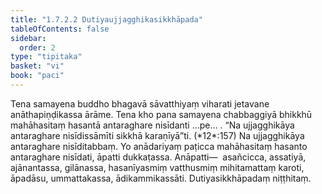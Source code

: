 ```yaml
---
title: "1.7.2.2 Dutiyaujjagghikasikkhāpada"
tableOfContents: false
sidebar:
  order: 2
type: "tipitaka"
basket: "vi"
book: "paci"
---
```



<DynamicBreadcrumb />

<Division number="587" book="paci" e="ch" v="2" p="243">

<Paragraph number="1740" book="paci">
Tena samayena buddho bhagavā sāvatthiyaṃ viharati jetavane anāthapiṇḍikassa ārāme. Tena kho pana samayena chabbaggiyā bhikkhū mahāhasitaṃ hasantā antaraghare nisīdanti …pe… .
</Paragraph>

<Paragraph number="1741" book="paci">
<Emphasis>“Na ujjagghikāya antaraghare nisīdissāmīti sikkhā karaṇīyā”</Emphasis>ti. (*12*:<Emphasis>157</Emphasis>)
</Paragraph>

<Paragraph number="1742" book="paci">
Na ujjagghikāya antaraghare nisīditabbaṃ. Yo anādariyaṃ paṭicca mahāhasitaṃ hasanto antaraghare nisīdati, āpatti dukkaṭassa.
</Paragraph>

<Paragraph number="1743" book="paci">
Anāpatti—  asañcicca, assatiyā, ajānantassa, gilānassa, hasanīyasmiṃ vatthusmiṃ mihitamattaṃ karoti, āpadāsu, ummattakassa, ādikammikassāti.

</Paragraph>
</Division>

<Paragraph number="1744" type="center" book="paci">
Dutiyasikkhāpadaṃ niṭṭhitaṃ.
</Paragraph>